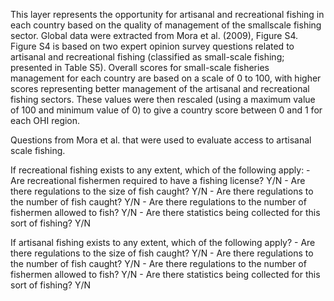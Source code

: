 This layer represents the opportunity for artisanal and recreational fishing in each country based on the quality of management of the smallscale fishing sector. Global data were extracted from Mora et al. (2009), Figure S4. Figure S4 is based on two expert opinion survey questions related to artisanal and recreational fishing (classified as small-scale fishing; presented in Table S5). Overall scores for small-scale fisheries management for each country are based on a scale of 0 to 100, with higher scores representing better management of the artisanal and recreational fishing sectors. These values were then rescaled (using a maximum value of 100 and minimum value of 0) to give a country score between 0 and 1 for each OHI region.

Questions from Mora et al. that were used to evaluate access to artisanal scale fishing.

If recreational fishing exists to any extent, which of the following apply:
- Are recreational fishermen required to have a fishing license? Y/N
- Are there regulations to the size of fish caught? Y/N
- Are there regulations to the number of fish caught? Y/N
- Are there regulations to the number of fishermen allowed to fish? Y/N
- Are there statistics being collected for this sort of fishing? Y/N

If artisanal fishing exists to any extent, which of the following apply?
- Are there regulations to the size of fish caught? Y/N
- Are there regulations to the number of fish caught? Y/N
- Are there regulations to the number of fishermen allowed to fish? Y/N
- Are there statistics being collected for this sort of fishing? Y/N

